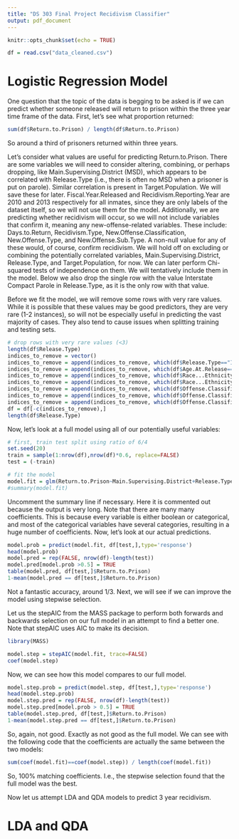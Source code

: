 ```yaml
---
title: "DS 303 Final Project Recidivism Classifier"
output: pdf_document
---
```


```r
knitr::opts_chunk$set(echo = TRUE)
```

```r
df = read.csv("data_cleaned.csv")
```


# Logistic Regression Model
One question that the topic of the data is begging to be asked is if we can predict whether someone released will return to prison within the three year time frame of the data. First, let's see what proportion returned:
```r
sum(df$Return.to.Prison) / length(df$Return.to.Prison)
```
So around a third of prisoners returned within three years. 

Let's consider what values are useful for predicting Return.to.Prison. There are some variables we will need to consider altering, combining, or perhaps dropping, like Main.Supervising.District (MSD), which appears to be correlated with Release.Type (i.e., there is often no MSD when a prisoner is put on parole). Similar correlation is present in Target.Population. We will save these for later. Fiscal.Year.Released and Recidivism.Reporting.Year are 2010 and 2013 respectively for all inmates, since they are only labels of the dataset itself, so we will not use them for the model. Additionally, we are predicting whether recidivism will occur, so we will not include variables that confirm it, meaning any new-offense-related variables. These include: Days.to.Return, Recidivism.Type, New.Offense.Classification, New.Offense.Type, and New.Offense.Sub.Type. A non-null value for any of these would, of course, confirm recidivism. We will hold off on excluding or combining the potentially correlated variables, Main.Supervising.District, Release.Type, and Target.Population, for now. We can later perform Chi-squared tests of independence on them. We will tentatively include them in the model. Below we also drop the single row with the value Interstate Compact Parole in Release.Type, as it is the only row with that value.

Before we fit the model, we will remove some rows with very rare values. While it is possible that these values may be good predictors, they are very rare (1-2 instances), so will not be especially useful in predicting the vast majority of cases. They also tend to cause issues when splitting training and testing sets.
```r
# drop rows with very rare values (<3)
length(df$Release.Type)
indices_to_remove = vector()
indices_to_remove = append(indices_to_remove, which(df$Release.Type=="Interstate Compact Parole"))
indices_to_remove = append(indices_to_remove, which(df$Age.At.Release==""))
indices_to_remove = append(indices_to_remove, which(df$Race...Ethnicity=="Black -"))
indices_to_remove = append(indices_to_remove, which(df$Race...Ethnicity=="N/A -"))
indices_to_remove = append(indices_to_remove, which(df$Offense.Classification=="Other Misdemeanor"))
indices_to_remove = append(indices_to_remove, which(df$Offense.Classification=="Sexual Predator Community Supervision"))
indices_to_remove = append(indices_to_remove, which(df$Offense.Classification=="Other Felony (Old Code)"))
df = df[-c(indices_to_remove),]
length(df$Release.Type)
```

Now, let's look at a full model using all of our potentially useful variables:
```r
# first, train test split using ratio of 6/4
set.seed(20)
train = sample(1:nrow(df),nrow(df)*0.6, replace=FALSE)
test = (-train)

# fit the model
model.fit = glm(Return.to.Prison~Main.Supervising.District+Release.Type+Race...Ethnicity+Age.At.Release+Sex+Offense.Classification+Offense.Subtype, family="binomial", data=df, subset=train)
#summary(model.fit)
```
Uncomment the summary line if necessary. Here it is commented out because the output is very long. Note that there are many many coefficients. This is because every variable is either boolean or categorical, and most of the categorical variables have several categories, resulting in a huge number of coefficients. Now, let's look at our actual predictions.
```r
model.prob = predict(model.fit, df[test,],type='response')
head(model.prob)
model.pred = rep(FALSE, nrow(df)-length(test))
model.pred[model.prob >0.5] = TRUE
table(model.pred, df[test,]$Return.to.Prison)
1-mean(model.pred == df[test,]$Return.to.Prison)
```

Not a fantastic accuracy, around 1/3. Next, we will see if we can improve the model using stepwise selection.

Let us the stepAIC from the MASS package to perform both forwards and backwards selection on our full model in an attempt to find a better one. Note that stepAIC uses AIC to make its decision.
```r
library(MASS)

model.step = stepAIC(model.fit, trace=FALSE)
coef(model.step)
```

Now, we can see how this model compares to our full model.
```r
model.step.prob = predict(model.step, df[test,],type='response')
head(model.step.prob)
model.step.pred = rep(FALSE, nrow(df)-length(test))
model.step.pred[model.prob > 0.5] = TRUE
table(model.step.pred, df[test,]$Return.to.Prison)
1-mean(model.step.pred == df[test,]$Return.to.Prison)
```

So, again, not good. Exactly as not good as the full model. We can see with the following code that the coefficients are actually the same between the two models:
```r
sum(coef(model.fit)==coef(model.step)) / length(coef(model.fit))
```
So, 100% matching coefficients. I.e., the stepwise selection found that the full model was the best.

Now let us attempt LDA and QDA models to predict 3 year recidivism.

# LDA and QDA